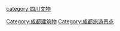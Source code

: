 {{Catnav|頁面分類|各種主題的頁面分類|各種主題的歷史|建筑史|中国古代建筑}}
{{Catnav|頁面分類|各種主題的頁面分類|依中国各省来作的分类|中国各省建筑|四川建筑|成都建筑}}
{{Catnav|頁面分類|各種主題的頁面分類|依中国各省来作的分类|中国各地历史|四川歷史}}
{{Catnav|頁面分類|历史|各種主題的歷史|建筑史|中国古代建筑}}
{{Catnav|頁面分類|历史|各國歷史|中国历史|中国古代建筑}}

[[Category:成都建筑物|Category:成都建筑物]]
[[Category:成都旅游景点|Category:成都旅游景点]]
[[category:四川文物|category:四川文物]]